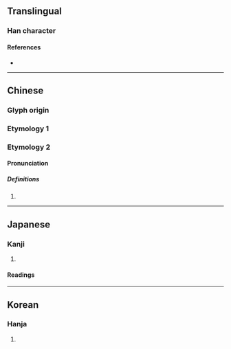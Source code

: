 {{also|棲}}
{{character info/new}}
==Translingual==

===Han character===
{{Han char|rn=75|rad=木|as=06|sn=10|four=41960|canj=DMCW|ids=⿰[[木]][[西]]}}

====References====
* {{Han ref|kx=0522.030|dkj=14693|dj=0910.110|hdz=21196.030|uh=6816|ud=26646|bh=D1E1|bd=53729}}

----

==Chinese==

===Glyph origin===
{{Han etym}}
===Etymology 1===
{{zh-see|棲}}

===Etymology 2===
{{zh-forms|t2=棲}}

====Pronunciation====
{{zh-pron|
|m=xī
|c=sai1
}}

=====Definitions=====
{{zh-hanzi}}

# {{n-g|Used in {{zh-l|栖栖}}.}}

----

==Japanese==

===Kanji===
{{ja-kanji|grade=|rs=木06}}

# {{defn|lang=ja|sort=木06}}

====Readings====
{{ja-readings
|goon=さい
|kanon=せい
|kun=すみか-, す-む
}}

----

==Korean==

===Hanja===
{{ko-hanja|hangeul=서|eumhun=|rv=seo|mr=sŏ|y=se}}

# {{defn|lang=ko|sort=木06}}